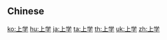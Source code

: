 {{also|上學}}
==Chinese==
{{zh-see|上學}}

[[ko:上学]]
[[hu:上学]]
[[ja:上学]]
[[ta:上学]]
[[th:上学]]
[[uk:上学]]
[[zh:上学]]